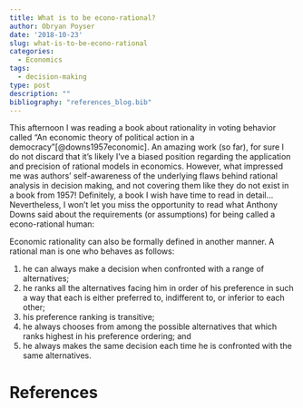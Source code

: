 ```yaml
---
title: What is to be econo-rational?
author: Obryan Poyser
date: '2018-10-23'
slug: what-is-to-be-econo-rational
categories:
  - Economics
tags:
  - decision-making
type: post
description: ""
bibliography: "references_blog.bib"
---
```


This afternoon I was reading a book about rationality in voting behavior called "An economic theory of political action in a democracy"[@downs1957economic]. An amazing work (so far), for sure I do not discard that it's likely I've a biased position regarding the application and precision of rational models in economics. However, what impressed me was authors' self-awareness of the underlying flaws behind rational analysis in decision making, and not covering them like they do not exist in a book from 1957! Definitely, a book I wish have time to read in detail... Nevertheless, I won't let you miss the opportunity to read what Anthony Downs said about the requirements (or assumptions) for being called a econo-rational human:

Economic rationality can also be formally defined in another manner. A rational man is one who behaves as follows:

  1. he can always make a decision when confronted with a range of alternatives; 
  1. he ranks all the alternatives facing him in order of his preference in such a way that each is either preferred to, indifferent to, or inferior to each other; 
  1. his preference ranking is transitive;
  1. he always chooses from among the possible alternatives that which ranks highest in his preference ordering; and 
  1. he always makes the same decision each time he is confronted with the same alternatives.


# References